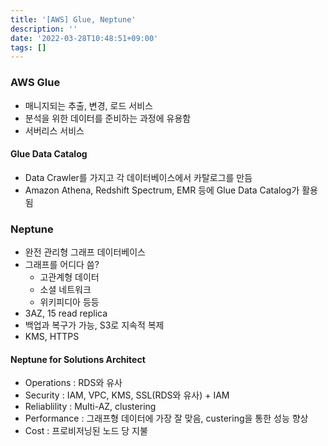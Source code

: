 ```yaml
---
title: '[AWS] Glue, Neptune'
description: ''
date: '2022-03-28T10:48:51+09:00'
tags: []
---
```


### AWS Glue
- 매니지되는 추출, 변경, 로드 서비스
- 분석을 위한 데이터를 준비하는 과정에 유용함
- 서버리스 서비스

#### Glue Data Catalog
- Data Crawler를 가지고 각 데이터베이스에서 카탈로그를 만듬
- Amazon Athena, Redshift Spectrum, EMR 등에 Glue Data Catalog가 활용됨

### Neptune
- 완전 관리형 그래프 데이터베이스
- 그래프를 어디다 씀?
    - 고관계형 데이터
    - 소셜 네트워크
    - 위키피디아 등등
- 3AZ, 15 read replica
- 백업과 복구가 가능, S3로 지속적 복제
- KMS, HTTPS

#### Neptune for Solutions Architect
- Operations : RDS와 유사
- Security : IAM, VPC, KMS, SSL(RDS와 유사) + IAM
- Reliablility : Multi-AZ, clustering
- Performance : 그래프형 데이터에 가장 잘 맞음, custering을 통한 성능 향상
- Cost : 프로비저닝된 노드 당 지불
